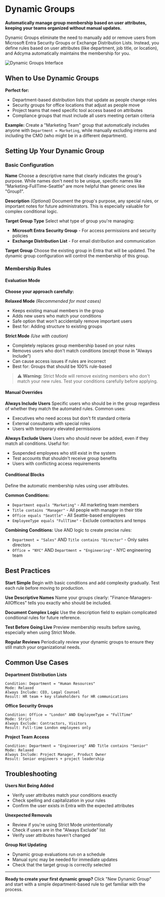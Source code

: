 # Dynamic Groups


**Automatically manage group membership based on user attributes, keeping your teams organized without manual updates.**

Dynamic Groups eliminate the need to manually add or remove users from Microsoft Entra Security Groups or Exchange Distribution Lists. Instead, you define rules based on user attributes (like department, job title, or location), and Adcyma automatically maintains the membership for you.

<Image img={dynamicGroupsImg} alt="Dynamic Groups Interface" className="doc-screenshot" />

## When to Use Dynamic Groups

**Perfect for:**
- Department-based distribution lists that update as people change roles
- Security groups for office locations that adjust as people move
- Project teams that need specific tool access based on attributes
- Compliance groups that must include all users meeting certain criteria

**Example:** Create a "Marketing Team" group that automatically includes anyone with `Department = Marketing`, while manually excluding interns and including the CMO (who might be in a different department).

## Setting Up Your Dynamic Group

### Basic Configuration

**Name**
Choose a descriptive name that clearly indicates the group's purpose. While names don't need to be unique, specific names like "Marketing-FullTime-Seattle" are more helpful than generic ones like "Group1".

**Description** *(Optional)*
Document the group's purpose, any special rules, or important notes for future administrators. This is especially valuable for complex conditional logic.

**Target Group Type**
Select what type of group you're managing:
- **Microsoft Entra Security Group** - For access permissions and security policies
- **Exchange Distribution List** - For email distribution and communication

**Target Group**
Choose the existing group in Entra that will be updated. The dynamic group configuration will control the membership of this group.

### Membership Rules

#### Evaluation Mode
**Choose your approach carefully:**

**Relaxed Mode** *(Recommended for most cases)*
- Keeps existing manual members in the group
- Adds new users who match your conditions
- Safe option that won't accidentally remove important users
- Best for: Adding structure to existing groups

**Strict Mode** *(Use with caution)*
- Completely replaces group membership based on your rules
- Removes users who don't match conditions (except those in "Always Include")
- Can cause access issues if rules are incorrect
- Best for: Groups that should be 100% rule-based

> ⚠️ **Warning:** Strict Mode will remove existing members who don't match your new rules. Test your conditions carefully before applying.

#### Manual Overrides

**Always Include Users**
Specific users who should be in the group regardless of whether they match the automated rules. Common uses:
- Executives who need access but don't fit standard criteria
- External consultants with special roles
- Users with temporary elevated permissions

**Always Exclude Users**
Users who should never be added, even if they match all conditions. Useful for:
- Suspended employees who still exist in the system
- Test accounts that shouldn't receive group benefits
- Users with conflicting access requirements

#### Conditional Blocks
Define the automatic membership rules using user attributes.

**Common Conditions:**
- `Department equals "Marketing"` - All marketing team members
- `Title contains "Manager"` - All people with manager in their title
- `Office equals "Seattle"` - All Seattle-based employees
- `EmployeeType equals "FullTime"` - Exclude contractors and temps

**Combining Conditions:**
Use AND logic to create precise rules:
- `Department = "Sales"` AND `Title contains "Director"` - Only sales directors
- `Office = "NYC"` AND `Department = "Engineering"` - NYC engineering team

## Best Practices

**Start Simple**
Begin with basic conditions and add complexity gradually. Test each rule before moving to production.

**Use Descriptive Names**
Name your groups clearly: "Finance-Managers-AllOffices" tells you exactly who should be included.

**Document Complex Logic**
Use the description field to explain complicated conditional rules for future reference.

**Test Before Going Live**
Preview membership results before saving, especially when using Strict Mode.

**Regular Reviews**
Periodically review your dynamic groups to ensure they still match your organizational needs.

## Common Use Cases

**Department Distribution Lists**
```
Condition: Department = "Human Resources"
Mode: Relaxed
Always Include: CEO, Legal Counsel
Result: HR team + key stakeholders for HR communications
```

**Office Security Groups**
```
Condition: Office = "London" AND EmployeeType = "FullTime"
Mode: Strict
Always Exclude: Contractors, Visitors
Result: Full-time London employees only
```

**Project Team Access**
```
Condition: Department = "Engineering" AND Title contains "Senior"
Mode: Relaxed
Always Include: Project Manager, Product Owner
Result: Senior engineers + project leadership
```

## Troubleshooting

**Users Not Being Added**
- Verify user attributes match your conditions exactly
- Check spelling and capitalization in your rules
- Confirm the user exists in Entra with the expected attributes

**Unexpected Removals**
- Review if you're using Strict Mode unintentionally
- Check if users are in the "Always Exclude" list
- Verify user attributes haven't changed

**Group Not Updating**
- Dynamic group evaluations run on a schedule
- Manual sync may be needed for immediate updates
- Check that the target group is correctly selected

---

**Ready to create your first dynamic group?** Click "New Dynamic Group" and start with a simple department-based rule to get familiar with the process.
